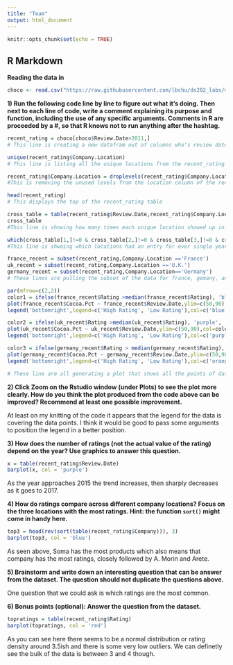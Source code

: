 ```yaml
---
title: "Team"
output: html_document
---
```


```r
knitr::opts_chunk$set(echo = TRUE)
```

## R Markdown

**Reading the data in**

```r
choco <- read.csv("https://raw.githubusercontent.com/lbchu/ds202_labs/master/choco.csv")
```


**1) Run the following code line by line to figure out what it’s doing. Then next to each line of code, write a comment explaining its purpose and function, including the use of any specific arguments. Comments in R are proceeded by a #, so that R knows not to run anything after the hashtag.**

```r
recent_rating = choco[choco$Review.Date>2011,]
# This line is creating a new datafram out of columns who's review date is greater than 2011.
```
```r
unique(recent_rating$Company.Location)
# This line is listing all the unique locations from the recent_rating dataframe and storing them in levels.
```
```r
recent_rating$Company.Location = droplevels(recent_rating$Company.Location)
#This is removing the unused levels from the location column of the recent_rating frame.
```
```r
head(recent_rating)
# This displays the top of the recent_rating table
```
```r

cross_table = table(recent_rating$Review.Date,recent_rating$Company.Location)
cross_table
#This line is showing how many times each unique location showed up in a given year in a cross table format.
```
```r
which(cross_table[1,]!=0 & cross_table[2,]!=0 & cross_table[3,]!=0 & cross_table[4,]!=0 & cross_table[5,]!=0)
#This line is shwoing which locations had an entry for ever single year.
```
```r
france_recent = subset(recent_rating,Company.Location =='France')
uk_recent = subset(recent_rating,Company.Location =='U.K.')
germany_recent = subset(recent_rating,Company.Location=='Germany')
# These lines are pulling the subset of the data for france, gemany, and the uk from the recent ratings list and putting them in their own subset dataframe.
```
```r
par(mfrow=c(2,2))
color1 = ifelse(france_recent$Rating >median(france_recent$Rating), 'blue', 'green')
plot(france_recent$Cocoa.Pct ~ france_recent$Review.Date,ylim=c(50,90),col=color1,pch=18,cex=1.5,xlab="Review Date", ylab= "Cocoa Percentage", main= "France") 
legend('bottomright',legend=c('High Rating', 'Low Rating'),col=c('blue','green'),pch=18)

color2 = ifelse(uk_recent$Rating >median(uk_recent$Rating), 'purple', 'red')
plot(uk_recent$Cocoa.Pct ~ uk_recent$Review.Date,ylim=c(50,90),col=color2,pch=18,cex=1.5, xlab="Review Date", ylab= "Cocoa Percentage", main= "UK")
legend('bottomright',legend=c('High Rating', 'Low Rating'),col=c('purple','red'),pch=18)

color3 = ifelse(germany_recent$Rating > median(germany_recent$Rating), 'orange', 'yellow')
plot(germany_recent$Cocoa.Pct ~ germany_recent$Review.Date,ylim=c(50,90),col=color3,pch=18,cex=1.5,xlab="Review Date", ylab= "Cocoa Percentage", main= "Germany") 
legend('bottomright',legend=c('High Rating', 'Low Rating'),col=c('orange','yellow'),pch=18)

# These line are all generating a plot that shows all the points of data for each location in a chart of year vs. cocoa percentage, and then the high and low ratings for the review highlighted in different colors. 
```

**2) Click Zoom on the Rstudio window (under Plots) to see the plot more clearly. How do you think the plot produced from the code above can be improved? Recommend at least one possible improvement.**

At least on my knitting of the code it appears that the legend for the data is covering the data points. I think it would be good to pass some arguments to position the legend in a better position.

**3) How does the number of ratings (not the actual value of the rating) depend on the year? Use graphics to answer this question.**

```r
x = table(recent_rating$Review.Date)
barplot(x, col = 'purple')
```

As the year approaches 2015 the trend increases, then sharply decreases as it goes to 2017.

**4) How do ratings compare across different company locations? Focus on the three locations with the most ratings. Hint: the function `sort()` might come in handy here.**

```r
top3 = head(rev(sort(table(recent_rating$Company))), 3)
barplot(top3, col = 'blue')
```

As seen above, Soma has the most products which also means that company has the most ratings, closely followed by A. Morin and Arete. 

**5) Brainstorm and write down an interesting question that can be answer from the dataset. The question should not duplicate the questions above.**

One question that we could ask is which ratings are the most common.

**6) Bonus points (optional): Answer the question from the dataset.**

```r
topratings = table(recent_rating$Rating)
barplot(topratings, col = 'red')
```

As you can see here there seems to be a normal distribution or rating density around 3.5ish and there is some very low outliers. We can definetly see the bulk of the data is between 3 and 4 though.